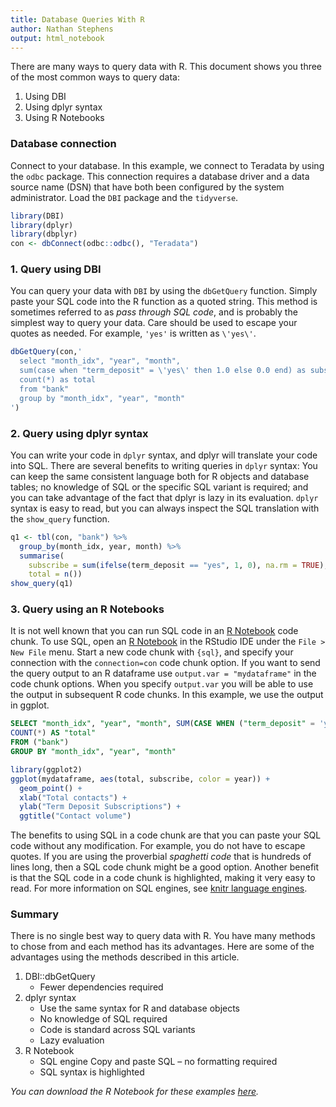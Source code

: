 ```yaml
---
title: Database Queries With R
author: Nathan Stephens
output: html_notebook
---
```


There are many ways to query data with R. This document shows you three of the most common ways to query data:

1. Using DBI
2. Using dplyr syntax
3. Using R Notebooks

### Database connection

Connect to your database. In this example, we connect to Teradata by using the `odbc` package. This connection requires a database driver and a data source name (DSN) that have both been configured by the system administrator. Load the `DBI` package and the `tidyverse`.

```r
library(DBI)
library(dplyr)
library(dbplyr)
con <- dbConnect(odbc::odbc(), "Teradata")
```

### 1. Query using DBI

You can query your data with `DBI` by using the `dbGetQuery` function. Simply paste your SQL code into the R function as a quoted string. This method is sometimes referred to as *pass through SQL code*, and is probably the simplest way to query your data. Care should be used to escape your quotes as needed. For example, `'yes'` is written as `\'yes\'`.

```r
dbGetQuery(con,'
  select "month_idx", "year", "month",
  sum(case when "term_deposit" = \'yes\' then 1.0 else 0.0 end) as subscribe,
  count(*) as total
  from "bank"
  group by "month_idx", "year", "month"
')
```

### 2. Query using dplyr syntax

You can write your code in `dplyr` syntax, and dplyr will translate your code into SQL. There are several benefits to writing queries in `dplyr` syntax: You can keep the same consistent language both for R objects and database tables; no knowledge of SQL or the specific SQL variant is required; and you can take advantage of the fact that dplyr is lazy in its evaluation. `dplyr` syntax is easy to read, but you can always inspect the SQL translation with the `show_query` function.

```r
q1 <- tbl(con, "bank") %>%
  group_by(month_idx, year, month) %>%
  summarise(
    subscribe = sum(ifelse(term_deposit == "yes", 1, 0), na.rm = TRUE),
    total = n())
show_query(q1)
```

### 3. Query using an R Notebooks

It is not well known that you can run SQL code in an [R Notebook](http://rmarkdown.rstudio.com/r_notebooks.html) code chunk. To use SQL, open an [R Notebook](http://rmarkdown.rstudio.com/r_notebooks.html) in the RStudio IDE under the `File > New File` menu. Start a new code chunk with `{sql}`, and specify your connection with the `connection=con` code chunk option. If you want to send the query output to an R dataframe use `output.var = "mydataframe"` in the code chunk options. When you specify `output.var` you will be able to use the output in subsequent R code chunks. In this example, we use the output in ggplot.

```sql
SELECT "month_idx", "year", "month", SUM(CASE WHEN ("term_deposit" = 'yes') THEN (1.0) ELSE (0.0) END) AS "subscribe",
COUNT(*) AS "total"
FROM ("bank") 
GROUP BY "month_idx", "year", "month"
```

```r
library(ggplot2)
ggplot(mydataframe, aes(total, subscribe, color = year)) +
  geom_point() +
  xlab("Total contacts") +
  ylab("Term Deposit Subscriptions") +
  ggtitle("Contact volume")
```

The benefits to using SQL in a code chunk are that you can paste your SQL code without any modification. For example, you do not have to escape quotes. If you are using the proverbial *spaghetti code* that is hundreds of lines long, then a SQL code chunk might be a good option. Another benefit is that the SQL code in a code chunk is highlighted, making it very easy to read. For more information on SQL engines, see [knitr language engines](http://rmarkdown.rstudio.com/authoring_knitr_engines.html).

### Summary

There is no single best way to query data with R. You have many methods to chose from and each method has its advantages. Here are some of the advantages using the methods described in this article.

1. DBI::dbGetQuery       
    - Fewer dependencies required                  
2. dplyr syntax
    - Use the same syntax for R and database objects
    - No knowledge of SQL required                 
    - Code is standard across SQL variants         
    - Lazy evaluation                              
3. R Notebook 
    - SQL engine Copy and paste SQL -- no formatting required 
    - SQL syntax is highlighted                    

*You can download the R Notebook for these examples [here](http://rpubs.com/nwstephens/318586).*